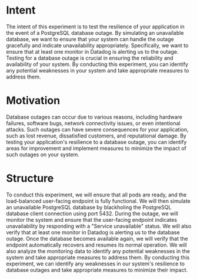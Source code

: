 # Intent

The intent of this experiment is to test the resilience of your application in the event of a PostgreSQL database outage. By simulating an unavailable database, we want to ensure that your system can handle the outage gracefully and indicate unavailability appropriately. Specifically, we want to ensure that at least one monitor in Datadog is alerting us to the outage.
Testing for a database outage is crucial in ensuring the reliability and availability of your system. By conducting this experiment, you can identify any potential weaknesses in your system and take appropriate measures to address them.

# Motivation

Database outages can occur due to various reasons, including hardware failures, software bugs, network connectivity issues, or even intentional attacks. Such outages can have severe consequences for your application, such as lost revenue, dissatisfied customers, and reputational damage. By testing your application's resilience to a database outage, you can identify areas for improvement and implement measures to minimize the impact of such outages on your system.

# Structure

To conduct this experiment, we will ensure that all pods are ready, and the load-balanced user-facing endpoint is fully functional. We will then simulate an unavailable PostgreSQL database by blackholing the PostgreSQL database client connection using port 5432.
During the outage, we will monitor the system and ensure that the user-facing endpoint indicates unavailability by responding with a "Service unavailable" status. We will also verify that at least one monitor in Datadog is alerting us to the database outage.
Once the database becomes available again, we will verify that the endpoint automatically recovers and resumes its normal operation. We will also analyze the monitoring data to identify any potential weaknesses in the system and take appropriate measures to address them.
By conducting this experiment, we can identify any weaknesses in our system's resilience to database outages and take appropriate measures to minimize their impact.